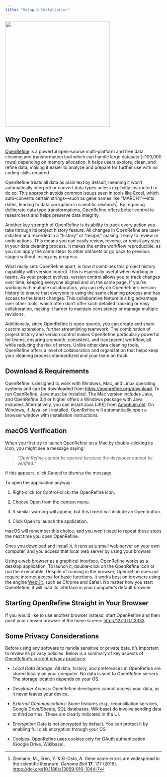 ```yaml
---
title: "Setup & Installation"
---
```


![](images/OpenRefine_logo.png){fig-align="left" width="337"}

## Why OpenRefine?

[OpenRefine](https://openrefine.org) is a powerful open-source multi-platform and free data cleaning and transformation tool which can handle large datasets (\~100,000 rows) depending on memory allocation. It helps users explore, clean, and refine data, making it easier to analyze and prepare for further use with no coding skills required.

OpenRefine treats all data as plain text by default, meaning it won’t automatically interpret or convert data types unless explicitly instructed to do so. This approach avoids common issues seen in tools like Excel, which auto-converts certain strings—such as gene names like "MARCH1"—into dates, leading to data corruption in scientific research[^1]. By requiring deliberate data type transformations, OpenRefine offers better control to researchers and helps preserve data integrity.

[^1]: Ziemann, M., Eren, Y. & El-Osta, A. Gene name errors are widespread in the scientific literature. *Genome Biol* **17**, 177 (2016). <https://doi.org/10.1186/s13059-016-1044-7>

Another key strength of OpenRefine is its ability to track every action you take through its project history feature. All changes in OpenRefine are user-initiated and recorded in a "history" or "recipe," making it easy to review or undo actions. This means you can easily review, reverse, or revisit any step in your data cleaning process. It makes the entire workflow reproducible, as you can apply the same steps to other datasets or go back to previous stages without losing any progress.

What really sets OpenRefine apart, is how it combines this project history capability with version control. This is especially useful when working in teams. As your project evolves, version control allows you to track changes over time, keeping everyone aligned and on the same page. If you’re working with multiple collaborators, you can rely on OpenRefine’s version history to ensure that everyone is using the same cleaning process and has access to the latest changes. This collaborative feature is a big advantage over other tools, which often don’t offer such detailed tracking or easy collaboration, making it harder to maintain consistency or manage multiple revisions.

Additionally, since OpenRefine is open-source, you can create and share custom extensions, further streamlining teamwork. The combination of project history and version control makes OpenRefine particularly powerful for teams, ensuring a smooth, consistent, and transparent workflow, all while reducing the risk of errors. Unlike other data cleaning tools, OpenRefine offers a level of collaboration and organization that helps keep your cleaning process standardized and your team on track.

## Download & Requirements

OpenRefine is designed to work with Windows, Mac, and Linux operating systems and can be downloaded from <https://openrefine.org/download>. To run OpenRefine, Java must be installed. The Mac version includes Java, and OpenRefine 3.4 or higher offers a Windows package with Java included. Alternatively, you can install Java (JRE) from [Adoptium.net](https://adoptium.net). On Windows, if Java isn’t installed, OpenRefine will automatically open a browser window with installation instructions.

::: {.callout-caution collapse="true"}
## macOS Verification

When you first try to launch OpenRefine on a Mac by double-clicking its icon, you might see a message saying:

> *"OpenRefine cannot be opened because the developer cannot be verified."*

If this appears, click Cancel to dismiss the message.

To open the application anyway:

1.  Right-click (or Control-click) the OpenRefine icon.

2.  Choose Open from the context menu.

3.  A similar warning will appear, but this time it will include an Open button.

4.  Click Open to launch the application.

macOS will remember this choice, and you won’t need to repeat these steps the next time you open OpenRefine.
:::

Once you download and install it, it runs as a small web server on your own computer, and you access that local web server by using your browser.

Using a web browser as a graphical interface, OpenRefine works as a desktop application. To launch it, double-click on the OpenRefine icon or run the executable. Despite of running in the browser, Openrefine does not require internet access for basic functions. It works best on browsers using the engine [WebKit](https://webkit.org), such as Chrome and Safari. No matter how you start OpenRefine, it will load its interface in your computer’s default browser.

::: {.callout-important collapse="true"}
## Starting OpenRefine Straight in Your Browser

If you would like to use another browser instead, start OpenRefine and then point your chosen browser at the home screen: <http://127.0.0.1:3333>.
:::

## Some Privacy Considerations

Before using any software to handle sensitive or private data, it's important to review its privacy policies. Below is a summary of key aspects of [OpenRefine's current privacy practices](https://openrefine.org/privacy):

-   *Local Data Storage:* All data, history, and preferences in OpenRefine are stored locally on your computer. No data is sent to OpenRefine servers. The storage location depends on your OS.

-   *Developer Access:* OpenRefine developers cannot access your data, as it never leaves your device.

-   *External Communications:* Some features (e.g., reconciliation services, Google Drive/Sheets, SQL databases, Wikibase) do involve sending data to third parties. These are clearly indicated in the UI.

-   *Encryption:* Data is not encrypted by default. You can protect it by enabling full disk encryption through your OS.

-   *Cookies:* OpenRefine uses cookies only for OAuth authentication (Google Drive, Wikibase).
